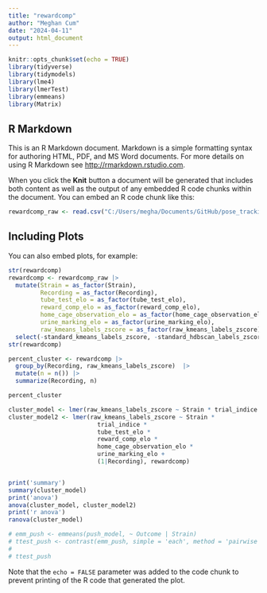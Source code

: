 ```yaml
---
title: "rewardcomp"
author: "Meghan Cum"
date: "2024-04-11"
output: html_document
---
```


```r
knitr::opts_chunk$set(echo = TRUE)
library(tidyverse)
library(tidymodels)
library(lme4)
library(lmerTest)
library(emmeans)
library(Matrix)
```

## R Markdown

This is an R Markdown document. Markdown is a simple formatting syntax for authoring HTML, PDF, and MS Word documents. For more details on using R Markdown see <http://rmarkdown.rstudio.com>.

When you click the **Knit** button a document will be generated that includes both content as well as the output of any embedded R code chunks within the document. You can embed an R code chunk like this:

```r
rewardcomp_raw <- read.csv("C:/Users/megha/Documents/GitHub/pose_tracking_repo/results/tube_test_analysis/rewardcomp_cluster_df.csv")
```

## Including Plots

You can also embed plots, for example:

```r
str(rewardcomp)
rewardcomp <- rewardcomp_raw |>
  mutate(Strain = as_factor(Strain),
         Recording = as_factor(Recording),
         tube_test_elo = as_factor(tube_test_elo),
         reward_comp_elo = as_factor(reward_comp_elo),
         home_cage_observation_elo = as_factor(home_cage_observation_elo),
         urine_marking_elo = as_factor(urine_marking_elo),
         raw_kmeans_labels_zscore = as_factor(raw_kmeans_labels_zscore)) |>
  select(-standard_kmeans_labels_zscore, -standard_hdbscan_labels_zscore, -raw_hdbscan_labels_zscore)
str(rewardcomp)


```
```r
percent_cluster <- rewardcomp |> 
  group_by(Recording, raw_kmeans_labels_zscore)  |>
  mutate(n = n()) |> 
  summarize(Recording, n)

percent_cluster
```

```r

cluster_model <- lmer(raw_kmeans_labels_zscore ~ Strain * trial_indice + (1|Recording), rewardcomp)
cluster_model2 <- lmer(raw_kmeans_labels_zscore ~ Strain * 
                         trial_indice * 
                         tube_test_elo * 
                         reward_comp_elo * 
                         home_cage_observation_elo *
                         urine_marking_elo + 
                         (1|Recording), rewardcomp)


print('summary')
summary(cluster_model)
print('anova')
anova(cluster_model, cluster_model2)
print('r anova')
ranova(cluster_model)

# emm_push <- emmeans(push_model, ~ Outcome | Strain)
# ttest_push <- contrast(emm_push, simple = 'each', method = 'pairwise', adjust = 'holm')
# 
# ttest_push
```

Note that the `echo = FALSE` parameter was added to the code chunk to prevent printing of the R code that generated the plot.
